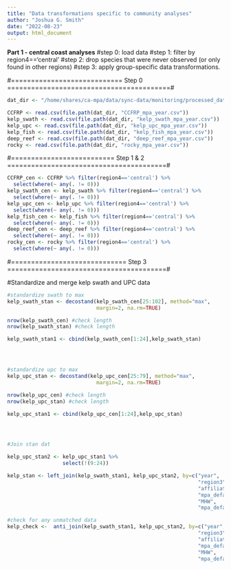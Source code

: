 ```yaml
---
title: "Data transformations specific to community analyses"
author: "Joshua G. Smith"
date: "2022-08-23"
output: html_document
---
```



**Part 1 - central coast analyses**
#step 0: load data
#step 1: filter by region4=='central'
#step 2: drop species that were never observed (or only found in other regions)
#step 3: apply group-specific data transformations.



#============================ Step 0 =========================================#

```r
dat_dir <- "/home/shares/ca-mpa/data/sync-data/monitoring/processed_data/ecological_community_data/year_level_with_envr_vars/"

CCFRP <- read.csv(file.path(dat_dir, "CCFRP_mpa_year.csv"))
kelp_swath <- read.csv(file.path(dat_dir, "kelp_swath_mpa_year.csv"))
kelp_upc <- read.csv(file.path(dat_dir, "kelp_upc_mpa_year.csv"))
kelp_fish <- read.csv(file.path(dat_dir, "kelp_fish_mpa_year.csv"))
deep_reef <- read.csv(file.path(dat_dir, "deep_reef_mpa_year.csv"))
rocky <- read.csv(file.path(dat_dir, "rocky_mpa_year.csv"))

```


#========================== Step 1 & 2 ========================================#

```r
CCFRP_cen <- CCFRP %>% filter(region4=='central') %>%
  select(where(~ any(. != 0)))
kelp_swath_cen <- kelp_swath %>% filter(region4=='central') %>%
  select(where(~ any(. != 0)))
kelp_upc_cen <- kelp_upc %>% filter(region4=='central') %>%
  select(where(~ any(. != 0)))
kelp_fish_cen <- kelp_fish %>% filter(region4=='central') %>%
  select(where(~ any(. != 0)))
deep_reef_cen <- deep_reef %>% filter(region4=='central') %>%
  select(where(~ any(. != 0)))
rocky_cen <- rocky %>% filter(region4=='central') %>%
  select(where(~ any(. != 0)))

```

#============================= Step 3 ========================================#

#Standardize and merge kelp swath and UPC data
```r

#standardize swath to max
kelp_swath_stan <- decostand(kelp_swath_cen[25:102], method="max",
                             margin=2, na.rm=TRUE)

nrow(kelp_swath_cen) #check length
nrow(kelp_swath_stan) #check length

kelp_swath_stan1 <- cbind(kelp_swath_cen[1:24],kelp_swath_stan)




#standardize upc to max
kelp_upc_stan <- decostand(kelp_upc_cen[25:79], method="max",
                             margin=2, na.rm=TRUE)

nrow(kelp_upc_cen) #check length
nrow(kelp_upc_stan) #check length

kelp_upc_stan1 <- cbind(kelp_upc_cen[1:24],kelp_upc_stan)




#Join stan dat

kelp_upc_stan2 <- kelp_upc_stan1 %>%
                  select(!(9:24))

kelp_stan <- left_join(kelp_swath_stan1, kelp_upc_stan2, by=c("year",
                                                              "region3", "region4",
                                                              "affiliated_mpa",
                                                              "mpa_defacto_class",
                                                              "MHW",
                                                              "mpa_defacto_designation"))

#check for any unmatched data
kelp_check <-  anti_join(kelp_swath_stan1, kelp_upc_stan2, by=c("year",
                                                              "region3", "region4",
                                                              "affiliated_mpa",
                                                              "mpa_defacto_class",
                                                              "MHW",
                                                              "mpa_defacto_designation"))


```